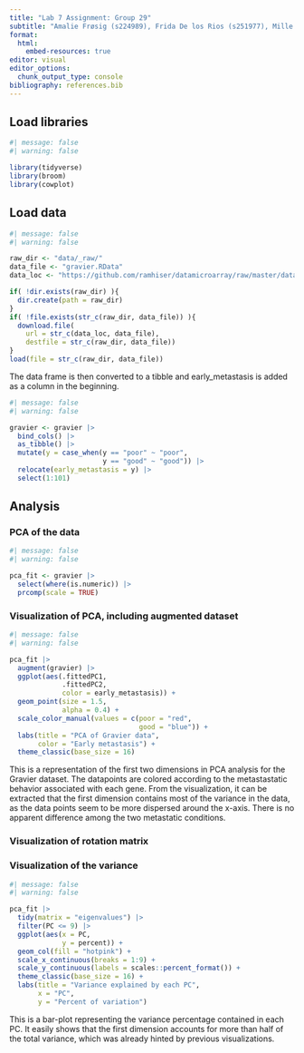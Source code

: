 ```yaml
---
title: "Lab 7 Assignment: Group 29"
subtitle: "Amalie Frøsig (s224989), Frida De los Rios (s251977), Mille Grinder (s224965), Niels Elfenbein (s225059) & Tomás García-Cardo Raskovsky (s250441)"
format:
  html:
    embed-resources: true
editor: visual
editor_options: 
  chunk_output_type: console
bibliography: references.bib
---
```


## Load libraries

```r
#| message: false
#| warning: false

library(tidyverse)
library(broom)
library(cowplot)
```

## Load data

```r
#| message: false
#| warning: false

raw_dir <- "data/_raw/"
data_file <- "gravier.RData"
data_loc <- "https://github.com/ramhiser/datamicroarray/raw/master/data/"

if( !dir.exists(raw_dir) ){
  dir.create(path = raw_dir)
}
if( !file.exists(str_c(raw_dir, data_file)) ){
  download.file(
    url = str_c(data_loc, data_file),
    destfile = str_c(raw_dir, data_file))
}
load(file = str_c(raw_dir, data_file))

```

The data frame is then converted to a tibble and early_metastasis is added as a column in the beginning.

```r
#| message: false
#| warning: false

gravier <- gravier |>
  bind_cols() |>
  as_tibble() |>
  mutate(y = case_when(y == "poor" ~ "poor",
                       y == "good" ~ "good")) |> 
  relocate(early_metastasis = y) |>
  select(1:101)
```

## Analysis

### PCA of the data

```r
#| message: false
#| warning: false

pca_fit <- gravier |> 
  select(where(is.numeric)) |>
  prcomp(scale = TRUE)
```

### Visualization of PCA, including augmented dataset

```r
#| message: false
#| warning: false

pca_fit |> 
  augment(gravier) |> 
  ggplot(aes(.fittedPC1, 
             .fittedPC2, 
             color = early_metastasis)) +
  geom_point(size = 1.5,
             alpha = 0.4) +
  scale_color_manual(values = c(poor = "red", 
                                good = "blue")) +
  labs(title = "PCA of Gravier data",
       color = "Early metastasis") +
  theme_classic(base_size = 16)

```

This is a representation of the first two dimensions in PCA analysis for the Gravier dataset. The datapoints are colored according to the metastastatic behavior associated with each gene. From the visualization, it can be extracted that the first dimension contains most of the variance in the data, as the data points seem to be more dispersed around the x-axis. There is no apparent difference among the two metastatic conditions.

### Visualization of rotation matrix

### Visualization of the variance

```r
#| message: false
#| warning: false

pca_fit |>
  tidy(matrix = "eigenvalues") |>
  filter(PC <= 9) |>
  ggplot(aes(x = PC,
             y = percent)) +
  geom_col(fill = "hotpink") +
  scale_x_continuous(breaks = 1:9) +
  scale_y_continuous(labels = scales::percent_format()) +
  theme_classic(base_size = 16) +
  labs(title = "Variance explained by each PC",
       x = "PC",
       y = "Percent of variation")
```

This is a bar-plot representing the variance percentage contained in each PC. It easily shows that the first dimension accounts for more than half of the total variance, which was already hinted by previous visualizations.

